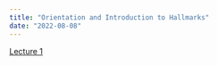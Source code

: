 ```yaml
---
title: "Orientation and Introduction to Hallmarks"
date: "2022-08-08"
---
```


 [Lecture 1](http://csfg-algonquin.concordia.ca/~hallett/cancer-genetics-lectures/lecture_1.m4a)